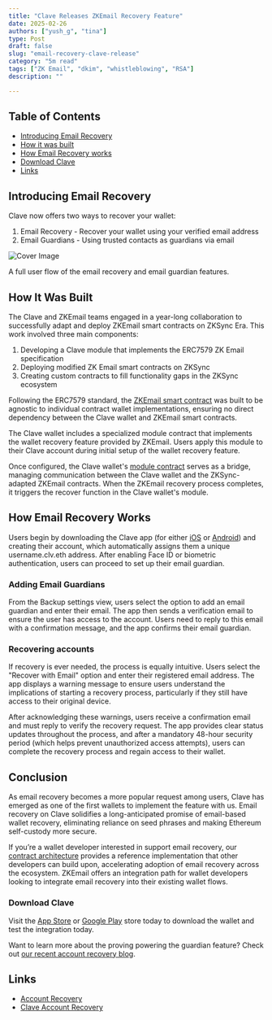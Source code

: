 ```yaml
---
title: "Clave Releases ZKEmail Recovery Feature"
date: 2025-02-26
authors: ["yush_g", "tina"]
type: Post
draft: false
slug: "email-recovery-clave-release"
category: "5m read"
tags: ["ZK Email", "dkim", "whistleblowing", "RSA"]
description: ""

---
```


## Table of Contents
- [Introducing Email Recovery](#introducing-email-recovery)<br/>
- [How it was built](#how-it-was-built)
- [How Email Recovery works](#how-email-recovery-works)
- [Download Clave](#download-clave)
- [Links](#links)

## Introducing Email Recovery

Clave now offers two ways to recover your wallet:

1. Email Recovery - Recover your wallet using your verified email address
2. Email Guardians - Using trusted contacts as guardians via email


<img src="/blog-media/claveRelease/coverImg.png" alt="Cover Image"/>
<p className="text-center text-sm italic mb-6">A full user flow of the email recovery and email guardian features.</p>


## How It Was Built

The Clave and ZKEmail teams engaged in a year-long collaboration to successfully adapt and deploy ZKEmail smart contracts on ZKSync Era. This work involved three main components:

1. Developing a Clave module that implements the ERC7579 ZK Email specification
2. Deploying modified ZK Email smart contracts on ZKSync
3. Creating custom contracts to fill functionality gaps in the ZKSync ecosystem

Following the ERC7579 standard, the [ZKEmail smart contract](https://github.com/zkemail/email-recovery) was built to be agnostic to individual contract wallet implementations, ensuring no direct dependency between the Clave wallet and ZKEmail smart contracts.

The Clave wallet includes a specialized module contract that implements the wallet recovery feature provided by ZKEmail. Users apply this module to their Clave account during initial setup of the wallet recovery feature.

Once configured, the Clave wallet's [module contract](https://github.com/getclave/clave-email-recovery) serves as a bridge, managing communication between the Clave wallet and the ZKSync-adapted ZKEmail contracts. When the ZKEmail recovery process completes, it triggers the recover function in the Clave wallet's module.

## How Email Recovery Works

Users begin by downloading the Clave app (for either [iOS](https://www.google.com/url?q=https://apps.apple.com/us/app/clave-smart-wallet/id6449253761&sa=D&source=docs&ust=1740516710587260&usg=AOvVaw0nGKfGYdgwIA0YPz1H16H5) or [Android](https://play.google.com/store/apps/details?id=com.clave.mobile)) and creating their account, which automatically assigns them a unique username.clv.eth address. After enabling Face ID or biometric authentication, users can proceed to set up their email guardian.

### Adding Email Guardians

From the Backup settings view, users select the option to add an email guardian and enter their email. The app then sends a verification email to ensure the user has access to the account. Users need to reply to this email with a confirmation message, and the app confirms their email guardian.

### Recovering accounts

If recovery is ever needed, the process is equally intuitive. Users select the "Recover with Email" option and enter their registered email address. The app displays a warning message to ensure users understand the implications of starting a recovery process, particularly if they still have access to their original device.

After acknowledging these warnings, users receive a confirmation email and must reply to verify the recovery request. The app provides clear status updates throughout the process, and after a mandatory 48-hour security period (which helps prevent unauthorized access attempts), users can complete the recovery process and regain access to their wallet.

## Conclusion

As email recovery becomes a more popular request among users, Clave has emerged as one of the first wallets to implement the feature with us. Email recovery on Clave solidifies a long-anticipated promise of email-based wallet recovery, eliminating reliance on seed phrases and making Ethereum self-custody more secure.

If you’re a wallet developer interested in support email recovery, our [contract architecture](https://github.com/zkemail/email-recovery) provides a reference implementation that other developers can build upon, accelerating adoption of email recovery across the ecosystem. ZKEmail offers an integration path for wallet developers looking to integrate email recovery into their existing wallet flows.

### Download Clave

Visit [](https://clave.xyz)the [App Store](https://apps.apple.com/us/app/clave-smart-wallet/id6449253761) or [Google Play](https://play.google.com/store/apps/details?id=com.clave.mobile) store today to download the wallet and test the integration today.

Want to learn more about the proving powering the guardian feature? Check out [](https://zkemail.xyz)[our recent account recovery blog](https://prove.email/blog/account-recovery).

## Links

- [Account Recovery](https://prove.email/blog/account-recovery)
- [Clave Account Recovery](https://blog.getclave.io/p/universal-recovery-a-social-recovery)
